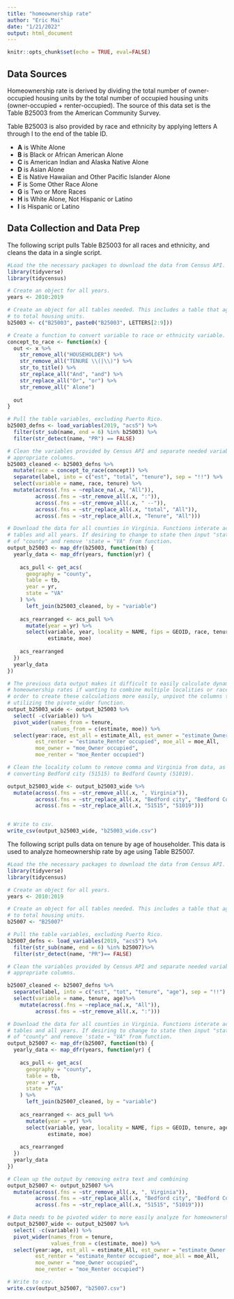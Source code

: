 ```yaml
---
title: "homeownership rate"
author: "Eric Mai"
date: "1/21/2022"
output: html_document
---
```


```r
knitr::opts_chunk$set(echo = TRUE, eval=FALSE)
```

## Data Sources
Homeownership rate is derived by dividing the total number of owner-occupied
housing units by the total number of occupied housing units (owner-occupied +
renter-occupied). The source of this data set is the Table B25003 from the 
American Community Survey.

Table B25003 is also provided by race and ethnicity by applying letters A 
through I to the end of the table ID. 

+ **A** is White Alone
+ **B** is Black or African American Alone
+ **C** is American Indian and Alaska Native Alone
+ **D** is Asian Alone
+ **E** is Native Hawaiian and Other Pacific Islander Alone
+ **F** is Some Other Race Alone
+ **G** is Two or More Races
+ **H** is White Alone, Not Hispanic or Latino
+ **I** is Hispanic or Latino

## Data Collection and Data Prep
The following script pulls Table B25003 for all races and ethnicity, and cleans
the data in a single script.

```r

#Load the the necessary packages to download the data from Census API.
library(tidyverse)
library(tidycensus)

# Create an object for all years.
years <- 2010:2019

# Create an object for all tables needed. This includes a table that aggregates 
# to total housing units.
b25003 <- c("B25003", paste0("B25003", LETTERS[2:9]))

# Create a function to convert variable to race or ethnicity variable.
concept_to_race <- function(x) {
  out <- x %>%
    str_remove_all("HOUSEHOLDER") %>%
    str_remove_all("TENURE \\(|\\)") %>%
    str_to_title() %>%
    str_replace_all("And", "and") %>%
    str_replace_all("Or", "or") %>%
    str_remove_all(" Alone")
  
  out
}

# Pull the table variables, excluding Puerto Rico.
b25003_defns <- load_variables(2019, "acs5") %>%
  filter(str_sub(name, end = 6) %in% b25003) %>% 
  filter(str_detect(name, "PR") == FALSE)

# Clean the variables provided by Census API and separate needed variables into
# appropriate columns.
b25003_cleaned <- b25003_defns %>%
  mutate(race = concept_to_race(concept)) %>%
  separate(label, into = c("est", "total", "tenure"), sep = "!!") %>% 
  select(variable = name, race, tenure) %>% 
  mutate(across(.fns = ~replace_na(.x, "All")),
         across(.fns = ~str_remove_all(.x, ":")),
         across(.fns = ~str_remove_all(.x, " --")),
         across(.fns = ~str_replace_all(.x, "total", "All")),
         across(.fns = ~str_replace_all(.x, "Tenure", "All")))

# Download the data for all counties in Virginia. Functions interate across all
# tables and all years. If desiring to change to state then input "state" instead
# of "county" and remove 'state = "VA" from function.
output_b25003 <- map_dfr(b25003, function(tb) {
  yearly_data <- map_dfr(years, function(yr) {
    
    acs_pull <- get_acs(
      geography = "county",
      table = tb,
      year = yr,
      state = "VA"
    ) %>%
      left_join(b25003_cleaned, by = "variable")
    
    acs_rearranged <- acs_pull %>%
      mutate(year = yr) %>%
      select(variable, year, locality = NAME, fips = GEOID, race, tenure,
             estimate, moe)
    
    acs_rearranged
  })
  yearly_data
})

# The previous data output makes it difficult to easily calculate dynamic 
# homeownership rates if wanting to combine multiple localities or races. In
# order to create these calculations more easily, unpivot the columns to rows
# utilizing the pivote_wider function.
output_b25003_wide <- output_b25003 %>% 
  select( -c(variable)) %>% 
  pivot_wider(names_from = tenure,
              values_from = c(estimate, moe)) %>% 
  select(year:race, est_all = estimate_All, est_owner = "estimate_Owner occupied",
         est_renter = "estimate_Renter occupied", moe_all = moe_All, 
         moe_owner = "moe_Owner occupied",
         moe_renter = "moe_Renter occupied")

# Clean the locality column to remove comma and Virginia from data, as well as
# converting Bedford city (51515) to Bedford County (51019).

output_b25003_wide <- output_b25003_wide %>%
  mutate(across(.fns = ~str_remove_all(.x, ", Virginia")),
         across(.fns = ~str_replace_all(.x, "Bedford city", "Bedford County")),
         across(.fns = ~str_replace_all(.x, "51515", "51019")))


# Write to csv.
write_csv(output_b25003_wide, "b25003_wide.csv")

```

The following script pulls data on tenure by age of householder. This data is used
to analyze homeownership rate by age using Table B25007.

```r
#Load the the necessary packages to download the data from Census API.
library(tidyverse)
library(tidycensus)

# Create an object for all years.
years <- 2010:2019

# Create an object for all tables needed. This includes a table that aggregates 
# to total housing units.
b25007 <- "B25007"

# Pull the table variables, excluding Puerto Rico.
b25007_defns <- load_variables(2019, "acs5") %>%
  filter(str_sub(name, end = 6) %in% b25007)%>%
  filter(str_detect(name, "PR")== FALSE)

# Clean the variables provided by Census API and separate needed variables into
# appropriate columns.

b25007_cleaned <- b25007_defns %>%
  separate(label, into = c("est", "tot", "tenure", "age"), sep = "!!") %>%
  select(variable = name, tenure, age)%>%
    mutate(across(.fns = ~replace_na(.x, "All")),
         across(.fns = ~str_remove_all(.x, ":")))

# Download the data for all counties in Virginia. Functions interate across all
# tables and all years. If desiring to change to state then input "state" instead
# of "county" and remove 'state = "VA" from function.
output_b25007 <- map_dfr(b25007, function(tb) {
  yearly_data <- map_dfr(years, function(yr) {
    
    acs_pull <- get_acs(
      geography = "county",
      table = tb,
      year = yr,
      state = "VA"
    ) %>%
      left_join(b25007_cleaned, by = "variable")
    
    acs_rearranged <- acs_pull %>%
      mutate(year = yr) %>%
      select(variable, year, locality = NAME, fips = GEOID, tenure, age,
             estimate, moe)
    
    acs_rearranged
  })
  yearly_data
})

# Clean up the output by removing extra text and combining 
output_b25007 <- output_b25007 %>%
  mutate(across(.fns = ~str_remove_all(.x, ", Virginia")),
         across(.fns = ~str_replace_all(.x, "Bedford city", "Bedford County")),
         across(.fns = ~str_replace_all(.x, "51515", "51019")))

# Data needs to be pivoted wider to more easily analyze for homeownership rate.
output_b25007_wide <- output_b25007 %>%
  select( -c(variable)) %>% 
  pivot_wider(names_from = tenure,
              values_from = c(estimate, moe)) %>% 
  select(year:age, est_all = estimate_All, est_owner = "estimate_Owner occupied",
         est_renter = "estimate_Renter occupied", moe_all = moe_All, 
         moe_owner = "moe_Owner occupied",
         moe_renter = "moe_Renter occupied") 

# Write to csv.
write.csv(output_b25007, "b25007.csv")
```
